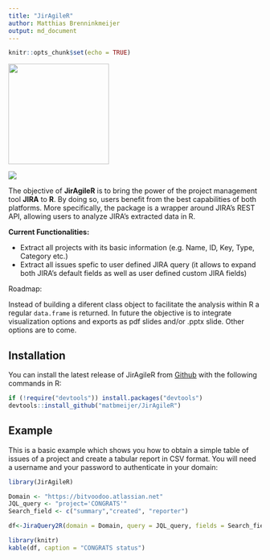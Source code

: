 ```yaml
---
title: "JirAgileR"
author: Matthias Brenninkmeijer
output: md_document
---
```


```r
knitr::opts_chunk$set(echo = TRUE)
```

<img src="https://www.atlassian.com/dam/jcr:e33efd9e-e0b8-4d61-a24d-68a48ef99ed5/Jira%20Software@2x-blue.png" position="right" width="200"/>

<img src="https://travis-ci.org/matbmeijer/JirAgileR.svg?branch=master"/>


The objective of **JirAgileR** is to bring the power of the project management tool **JIRA** to **R**. By doing so, users benefit from the best capabilities of both platforms. More specifically, the package is a wrapper around JIRA's REST API, allowing users to analyze JIRA's extracted data in R.  

**Current Functionalities:**

* Extract all projects with its basic information (e.g. Name, ID, Key, Type, Category etc.)
* Extract all issues spefic to user defined JIRA query (it allows to expand both JIRA's default fields as well as user defined custom JIRA fields)

Roadmap:


Instead of building a diferent class object to facilitate the analysis within R a regular `data.frame` is returned. In future the objective is to integrate visualization options and exports as pdf slides and/or .pptx slide. Other options are to come.

## Installation

You can install the latest release of JirAgileR from [Github](https://github.com/matbmeijer/JirAgileR) with the following commands in R:

``` r
if (!require("devtools")) install.packages("devtools")
devtools::install_github("matbmeijer/JirAgileR")
```

## Example

This is a basic example which shows you how to obtain a simple table of issues of a project and create a tabular report in CSV format. You will need a username and your password to authenticate in your domain:

``` r
library(JirAgileR)

Domain <- "https://bitvoodoo.atlassian.net"
JQL_query <- "project='CONGRATS'"
Search_field <- c("summary","created", "reporter")

df<-JiraQuery2R(domain = Domain, query = JQL_query, fields = Search_field)

library(knitr)
kable(df, caption = "CONGRATS status")
```
